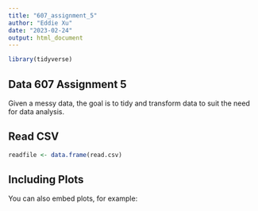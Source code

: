 ```yaml
---
title: "607_assignment_5"
author: "Eddie Xu"
date: "2023-02-24"
output: html_document
---
```


```r
library(tidyverse)
```

## Data 607 Assignment 5
Given a messy data, the goal is to tidy and transform data to suit the need for data analysis.

## Read CSV
```r
readfile <- data.frame(read.csv)
```

## Including Plots

You can also embed plots, for example:

```r

```


